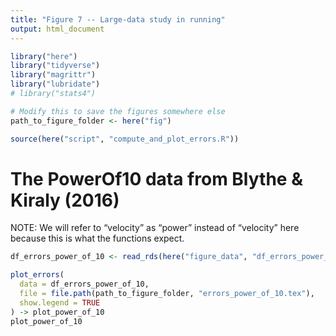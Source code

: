 ```yaml
---
title: "Figure 7 -- Large-data study in running"
output: html_document
---
```


```r
library("here")
library("tidyverse")
library("magrittr")
library("lubridate")
# library("stats4")

# Modify this to save the figures somewhere else
path_to_figure_folder <- here("fig")

source(here("script", "compute_and_plot_errors.R"))

```


# The PowerOf10 data from Blythe & Kiraly (2016)


NOTE: We will refer to "velocity" as "power" instead of "velocity" here because this is what the functions expect.


```r
df_errors_power_of_10 <- read_rds(here("figure_data", "df_errors_power_of_10.Rds"))
```


```r
plot_errors(
  data = df_errors_power_of_10,
  file = file.path(path_to_figure_folder, "errors_power_of_10.tex"),
  show.legend = TRUE
) -> plot_power_of_10
plot_power_of_10
```



